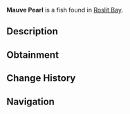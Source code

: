 {{FishInfobox
|image          = Mauve Pearl.png
|rarity         = Rare
|sea            = First Sea
|location       = [[Roslit Bay]]
|sublocation    = 
|sources        = Clam
|radar_location = 
|xp             = 0
|weather        = 
|time           = 
|season         = 
|bait           = 
|base_weight    = 0.4
|base_value     = 200
|weight_range   = 0.3
|base_chance    = 10
|base_resil     = 100
}}
'''Mauve Pearl''' is a {{Rarity|Rare}} fish found in [[Roslit Bay]].

== Description ==
{{Description|A somber purple pearl.|Bestiary Entry}}

== Obtainment ==
{{Description|From catching Clams.|Bestiary Hint}}

== Change History ==
{{Change History|{{subst:Current Version}}}}

== Navigation ==
{{Fish Navbox|Roslit Bay}}